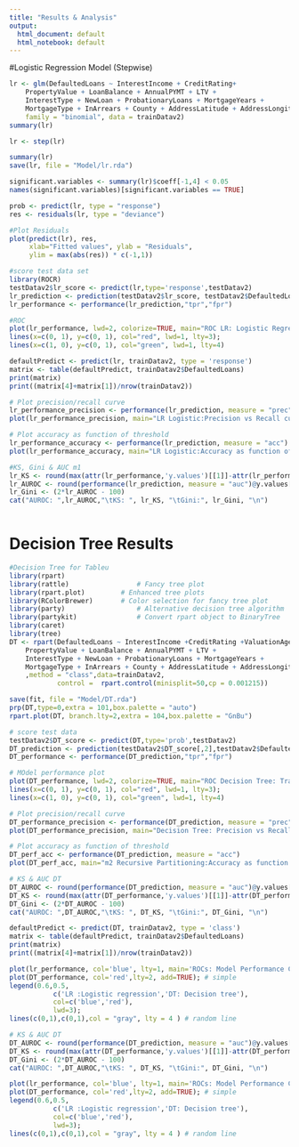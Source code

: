 ```yaml
---
title: "Results & Analysis"
output:
  html_document: default
  html_notebook: default
---
```

#Logistic Regression Model (Stepwise)
```r
lr <- glm(DefaultedLoans ~ InterestIncome + CreditRating+
    PropertyValue + LoanBalance + AnnualPYMT + LTV + 
    InterestType + NewLoan + ProbationaryLoans + MortgageYears + 
    MortgageType + InArrears + County + AddressLatitude + AddressLongitude, 
    family = "binomial", data = trainDatav2)
summary(lr)
```

```r

lr <- step(lr)

```
```r
summary(lr)
save(lr, file = "Model/lr.rda")
```

```r
significant.variables <- summary(lr)$coeff[-1,4] < 0.05
names(significant.variables)[significant.variables == TRUE]
```
```r
prob <- predict(lr, type = "response")
res <- residuals(lr, type = "deviance")

#Plot Residuals
plot(predict(lr), res,
     xlab="Fitted values", ylab = "Residuals",
     ylim = max(abs(res)) * c(-1,1))
```

```r
#score test data set
library(ROCR)
testDatav2$lr_score <- predict(lr,type='response',testDatav2)
lr_prediction <- prediction(testDatav2$lr_score, testDatav2$DefaultedLoans)
lr_performance <- performance(lr_prediction,"tpr","fpr")

#ROC
plot(lr_performance, lwd=2, colorize=TRUE, main="ROC LR: Logistic Regression Performance")
lines(x=c(0, 1), y=c(0, 1), col="red", lwd=1, lty=3);
lines(x=c(1, 0), y=c(0, 1), col="green", lwd=1, lty=4)
```
```r
defaultPredict <- predict(lr, trainDatav2, type = 'response')
matrix <- table(defaultPredict, trainDatav2$DefaultedLoans)
print(matrix)
print((matrix[4]+matrix[1])/nrow(trainDatav2))
```

```r
# Plot precision/recall curve
lr_performance_precision <- performance(lr_prediction, measure = "prec", x.measure = "rec")
plot(lr_performance_precision, main="LR Logistic:Precision vs Recall curve")
```

```r
# Plot accuracy as function of threshold
lr_performance_accuracy <- performance(lr_prediction, measure = "acc")
plot(lr_performance_accuracy, main="LR Logistic:Accuracy as function of threshold")
```

```r
#KS, Gini & AUC m1
lr_KS <- round(max(attr(lr_performance,'y.values')[[1]]-attr(lr_performance,'x.values')[[1]])*100, 2)
lr_AUROC <- round(performance(lr_prediction, measure = "auc")@y.values[[1]]*100, 2)
lr_Gini <- (2*lr_AUROC - 100)
cat("AUROC: ",lr_AUROC,"\tKS: ", lr_KS, "\tGini:", lr_Gini, "\n")
```
```r
```

# Decision Tree Results
```r
#Decision Tree for Tableu
library(rpart)
library(rattle)					# Fancy tree plot
library(rpart.plot)			# Enhanced tree plots
library(RColorBrewer)		# Color selection for fancy tree plot
library(party)					# Alternative decision tree algorithm
library(partykit)				# Convert rpart object to BinaryTree
library(caret)
library(tree)
DT <- rpart(DefaultedLoans ~ InterestIncome +CreditRating +ValuationAgeYears+
    PropertyValue + LoanBalance + AnnualPYMT + LTV + 
    InterestType + NewLoan + ProbationaryLoans + MortgageYears + 
    MortgageType + InArrears + County + AddressLatitude + AddressLongitude
    ,method = "class",data=trainDatav2,
            control =  rpart.control(minisplit=50,cp = 0.001215))

save(fit, file = "Model/DT.rda")
prp(DT,type=0,extra = 101,box.palette = "auto")
rpart.plot(DT, branch.lty=2,extra = 104,box.palette = "GnBu")
```
```r
# score test data
testDatav2$DT_score <- predict(DT,type='prob',testDatav2)
DT_prediction <- prediction(testDatav2$DT_score[,2],testDatav2$DefaultedLoans)
DT_performance <- performance(DT_prediction,"tpr","fpr")

# MOdel performance plot
plot(DT_performance, lwd=2, colorize=TRUE, main="ROC Decision Tree: Traditional Recursive Partitioning")
lines(x=c(0, 1), y=c(0, 1), col="red", lwd=1, lty=3);
lines(x=c(1, 0), y=c(0, 1), col="green", lwd=1, lty=4)
```
```r
# Plot precision/recall curve
DT_performance_precision <- performance(DT_prediction, measure = "prec", x.measure = "rec")
plot(DT_performance_precision, main="Decision Tree: Precision vs Recall curve")
```
```r
# Plot accuracy as function of threshold
DT_perf_acc <- performance(DT_prediction, measure = "acc")
plot(DT_perf_acc, main="m2 Recursive Partitioning:Accuracy as function of threshold")

```

```r
# KS & AUC DT
DT_AUROC <- round(performance(DT_prediction, measure = "auc")@y.values[[1]]*100, 2)
DT_KS <- round(max(attr(DT_performance,'y.values')[[1]]-attr(DT_performance,'x.values')[[1]])*100, 2)
DT_Gini <- (2*DT_AUROC - 100)
cat("AUROC: ",DT_AUROC,"\tKS: ", DT_KS, "\tGini:", DT_Gini, "\n")
```
```r
defaultPredict <- predict(DT, trainDatav2, type = 'class')
matrix <- table(defaultPredict, trainDatav2$DefaultedLoans)
print(matrix)
print((matrix[4]+matrix[1])/nrow(trainDatav2))
```

```r
plot(lr_performance, col='blue', lty=1, main='ROCs: Model Performance Comparision') # logistic regression
plot(DT_performance, col='red',lty=2, add=TRUE); # simple 
legend(0.6,0.5,
           c('LR :Logistic regression','DT: Decision tree'),
           col=c('blue','red'),
           lwd=3);
lines(c(0,1),c(0,1),col = "gray", lty = 4 ) # random line

```

```r
# KS & AUC DT
DT_AUROC <- round(performance(DT_prediction, measure = "auc")@y.values[[1]]*100, 2)
DT_KS <- round(max(attr(DT_performance,'y.values')[[1]]-attr(DT_performance,'x.values')[[1]])*100, 2)
DT_Gini <- (2*DT_AUROC - 100)
cat("AUROC: ",DT_AUROC,"\tKS: ", DT_KS, "\tGini:", DT_Gini, "\n")

```

```r
plot(lr_performance, col='blue', lty=1, main='ROCs: Model Performance Comparision') # logistic regression
plot(DT_performance, col='red',lty=2, add=TRUE); # simple 
legend(0.6,0.5,
           c('LR :Logistic regression','DT: Decision tree'),
           col=c('blue','red'),
           lwd=3);
lines(c(0,1),c(0,1),col = "gray", lty = 4 ) # random line
```



